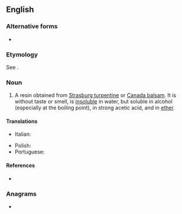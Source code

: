 {{also|abiétin}}
==English==

===Alternative forms===
* {{alt|en|abietine}}

===Etymology===
See {{m|en|abietene}}.

===Noun===
{{en-noun|-}}

# {{lb|en|organic chemistry}} A resin obtained from [[Strasburg turpentine]] or [[Canada balsam]]. It is without taste or smell, is [[insoluble]] in water, but soluble in alcohol (especially at the boiling point), in strong acetic acid, and in [[ether]].

====Translations====
{{trans-top|a resin obtained from Strasburg turpentine or Canada balsam}}
* Italian: {{t|it|abietina|f}}
{{trans-mid}}
* Polish: {{t+|pl|abietyna|f}}
* Portuguese: {{t|pt|abietina|f}}
{{trans-bottom}}

====References====
* {{R:1913}}

===Anagrams===
* {{anagrams|en|a=abeiint|bainite}}